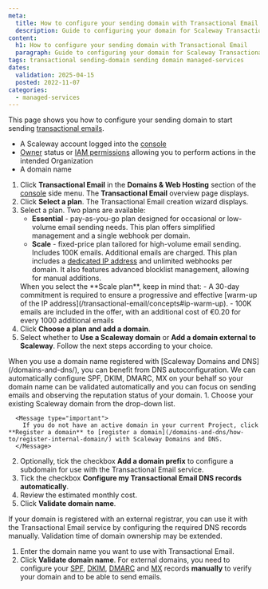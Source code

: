 ```yaml
---
meta:
  title: How to configure your sending domain with Transactional Email
  description: Guide to configuring your domain for Scaleway Transactional Email.
content:
  h1: How to configure your sending domain with Transactional Email
  paragraph: Guide to configuring your domain for Scaleway Transactional Email.
tags: transactional sending-domain sending domain managed-services
dates:
  validation: 2025-04-15
  posted: 2022-11-07
categories:
  - managed-services
---
```


This page shows you how to configure your sending domain to start sending [transactional emails](/transactional-email/concepts/#transactional-email).

<Macro id="requirements" />

- A Scaleway account logged into the [console](https://console.scaleway.com)
- [Owner](/iam/concepts/#owner) status or [IAM permissions](/iam/concepts/#permission) allowing you to perform actions in the intended Organization
- A domain name


1. Click **Transactional Email** in the **Domains & Web Hosting** section of the [console](https://console.scaleway.com/) side menu. The **Transactional Email** overview page displays.
2. Click **Select a plan**. The Transactional Email creation wizard displays.
3. Select a plan. Two plans are available:
    - **Essential** - pay-as-you-go plan designed for occasional or low-volume email sending needs. This plan offers simplified management and a single webhook per domain.
    - **Scale** - fixed-price plan tailored for high-volume email sending. Includes 100K emails. Additional emails are charged. This plan includes a [dedicated IP address](/transactional-email/reference-content/tem-dedicated-ip) and unlimited webhooks per domain. It also features advanced blocklist management, allowing for manual additions.
    <Message type="important">
      When you select the **Scale plan**, keep in mind that:
        - A 30-day commitment is required to ensure a progressive and effective [warm-up of the IP address](/transactional-email/concepts#ip-warm-up).
        - 100K emails are included in the offer, with an additional cost of €0.20 for every 1000 additional emails
    </Message>
4. Click **Choose a plan and add a domain**.
5. Select whether to **Use a Scaleway domain** or **Add a domain external to Scaleway**. Follow the next steps according to your choice.
<Tabs id="domain-type">
  <TabsTab label="Scaleway domain">
  <Message type="tip">
    When you use a domain name registered with [Scaleway Domains and DNS](/domains-and-dns/), you can benefit from DNS autoconfiguration. We can automatically configure SPF, DKIM, DMARC, MX on your behalf so your domain name can be validated automatically and you can focus on sending emails and observing the reputation status of your domain.
  </Message>
  1. Choose your existing Scaleway domain from the drop-down list.

      <Message type="important">
        If you do not have an active domain in your current Project, click **Register a domain** to [register a domain](/domains-and-dns/how-to/register-internal-domain/) with Scaleway Domains and DNS.
      </Message>

  2. Optionally, tick the checkbox **Add a domain prefix** to configure a subdomain for use with the Transactional Email service.
  3. Tick the checkbox **Configure my Transactional Email DNS records automatically**.
  4. Review the estimated monthly cost.
  5. Click **Validate domain name**.
  </TabsTab>
  <TabsTab label="External domain">
  <Message type="important">
    If your domain is registered with an external registrar, you can use it with the Transactional Email service by configuring the required DNS records manually. Validation time of domain ownership may be extended.
  </Message>

  1. Enter the domain name you want to use with Transactional Email.
  2. Click **Validate domain name**.
      <Message type="important">
      For external domains, you need to configure your [SPF](/transactional-email/concepts/#spf-record), [DKIM](/transactional-email/concepts/#dkim-record), [DMARC](/transactional-email/how-to/add-dmarc-record) and [MX](/transactional-email/concepts/#mx-record) records **manually** to verify your domain and to be able to send emails.
      </Message>

  </TabsTab>
</Tabs>


